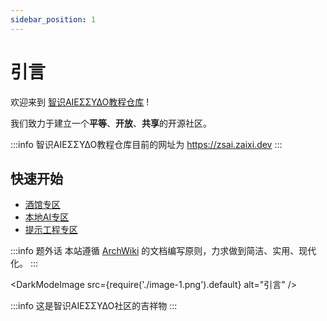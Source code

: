 ```yaml
---
sidebar_position: 1
---
```


# 引言
欢迎来到 [智识ΑIEΣΣΥΔΟ教程仓库](/docs/目录/关于本社区/智识ΑIEΣΣΥΔΟ教程仓库/智识ΑIEΣΣΥΔΟ教程仓库) !

我们致力于建立一个**平等**、**开放**、**共享**的开源社区。

:::info
智识ΑIEΣΣΥΔΟ教程仓库目前的网址为 https://zsai.zaixi.dev
:::

## 快速开始

- [酒馆专区](/docs/酒馆专区/)
- [本地AI专区](/docs/本地AI专区/)
- [提示工程专区](/docs/提示工程专区/)

:::info 题外话
本站遵循 [ArchWiki](https://archlinux.org/wiki/Arch_Wiki) 的文档编写原则，力求做到简洁、实用、现代化。
:::

<DarkModeImage src={require('./image-1.png').default} alt="引言" />

:::info
这是智识ΑIEΣΣΥΔΟ社区的吉祥物
:::
